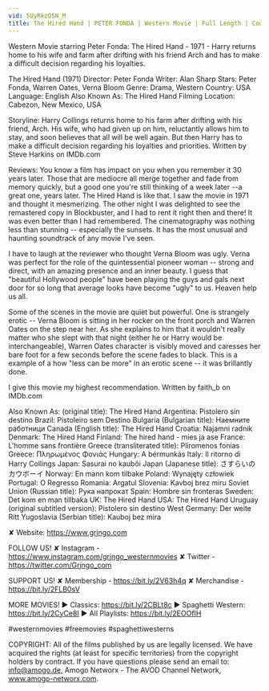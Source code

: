 ```yaml
---
vid: 5UyRkzQ5N_M
title: The Hired Hand | PETER FONDA | Western Movie | Full Length | Cowboy Movie
---
```


Western Movie starring Peter Fonda: The Hired Hand - 1971 - Harry returns home to his wife and farm after drifting with his friend Arch and has to make a difficult decision regarding his loyalties.

The Hired Hand (1971)
Director: Peter Fonda
Writer: Alan Sharp
Stars: Peter Fonda, Warren Oates, Verna Bloom
Genre: Drama, Western
Country: USA
Language: English
Also Known As: The Hired Hand
Filming Location: Cabezon, New Mexico, USA

Storyline:
Harry Collings returns home to his farm after drifting with his friend, Arch. His wife, who had given up on him, reluctantly allows him to stay, and soon believes that all will be well again. But then Harry has to make a difficult decision regarding his loyalties and priorities. Written by Steve Harkins on IMDb.com

Reviews:
You know a film has impact on you when you remember it 30 years later. Those that are mediocre all merge together and fade from memory quickly, but a good one you're still thinking of a week later --a great one, years later. The Hired Hand is like that. I saw the movie in 1971 and thought it mesmerizing. The other night I was delighted to see the remastered copy in Blockbuster, and I had to rent it right then and there! It was even better than I had remembered. The cinematography was nothing less than stunning -- especially the sunsets. It has the most unusual and haunting soundtrack of any movie I've seen.

I have to laugh at the reviewer who thought Verna Bloom was ugly. Verna was perfect for the role of the quintessential pioneer woman -- strong and direct, with an amazing presence and an inner beauty. I guess that "beautiful Hollywood people" have been playing the guys and gals next door for so long that average looks have become "ugly" to us. Heaven help us all.

Some of the scenes in the movie are quiet but powerful. One is strangely erotic -- Verna Bloom is sitting in her rocker on the front porch and Warren Oates on the step near her. As she explains to him that it wouldn't really matter who she slept with that night (either he or Harry would be interchangeable), Warren Oates character is visibly moved and caresses her bare foot for a few seconds before the scene fades to black. This is a example of a how "less can be more" in an erotic scene -- it was brillantly done.

I give this movie my highest recommendation. Written by faith_b on IMDb.com

Also Known As:
(original title): The Hired Hand
Argentina: Pistolero sin destino
Brazil: Pistoleiro sem Destino
Bulgaria (Bulgarian title): Наемните работници
Canada (English title): The Hired Hand
Croatia: Najamni radnik
Denmark: The Hired Hand
Finland: The hired hand - mies ja ase
France: L'homme sans frontière
Greece (transliterated title): Pliromenos fonias
Greece: Πληρωμένος Φονιάς
Hungary: A bérmunkás
Italy: Il ritorno di Harry Collings
Japan: Sasurai no kaubôi
Japan (Japanese title): さすらいのカウボーイ
Norway: En mann kom tilbake
Poland: Wynajęty człowiek
Portugal: O Regresso
Romania: Argatul
Slovenia: Kavboj brez miru
Soviet Union (Russian title): Рука напрокат
Spain: Hombre sin fronteras
Sweden: Det kom en man tillbaka
UK: The Hired Hand
USA: The Hired Hand
Uruguay (original subtitled version): Pistolero sin destino
West Germany: Der weite Ritt
Yugoslavia (Serbian title): Kauboj bez mira

✘ Website: https://www.grjngo.com

FOLLOW US!
✘ Instagram - https://www.instagram.com/grjngo_westernmovies
✘ Twitter - https://twitter.com/Grjngo_com

SUPPORT US!
✘ Membership - https://bit.ly/2V63h4q
✘ Merchandise - https://bit.ly/2FLB0sV

MORE MOVIES! 
► Classics: https://bit.ly/2CBLt8c 
► Spaghetti Western: https://bit.ly/2CyCe8I 
► All Playlists: https://bit.ly/2EOOfIH 

#westernmovies #freemovies #spaghettiwesterns

COPYRIGHT: All of the films published by us are legally licensed. We have acquired the rights (at least for specific territories) from the copyright holders by contract. If you have questions please send an email to: info@amogo.de, Amogo Networx - The AVOD Channel Network, www.amogo-networx.com.